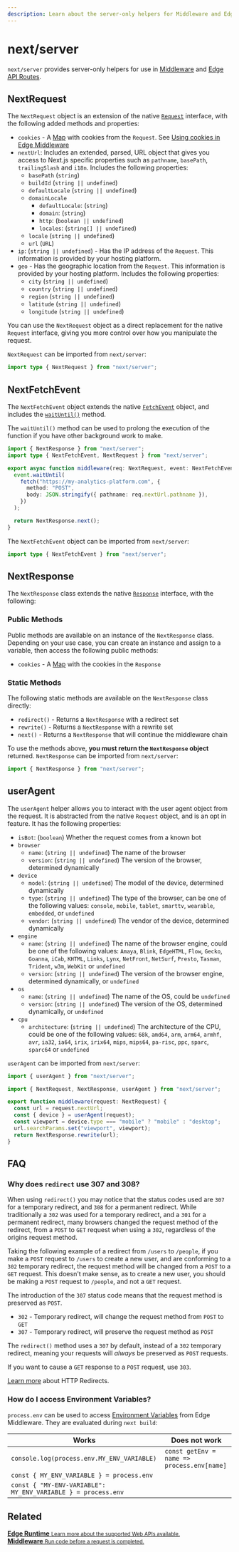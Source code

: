 ```yaml
---
description: Learn about the server-only helpers for Middleware and Edge API Routes.
---
```


# next/server

`next/server` provides server-only helpers for use in [Middleware](/docs/middleware.md) and [Edge API Routes](/docs/api-routes/edge-api-routes.md).

## NextRequest

The `NextRequest` object is an extension of the native [`Request`](https://developer.mozilla.org/en-US/docs/Web/API/Request) interface, with the following added methods and properties:

- `cookies` - A [Map](https://developer.mozilla.org/en-US/docs/Web/JavaScript/Reference/Global_Objects/Map) with cookies from the `Request`. See [Using cookies in Edge Middleware](#using-cookies-in-edge-middleware)
- `nextUrl`: Includes an extended, parsed, URL object that gives you access to Next.js specific properties such as `pathname`, `basePath`, `trailingSlash` and `i18n`. Includes the following properties:
  - `basePath` (`string`)
  - `buildId` (`string || undefined`)
  - `defaultLocale` (`string || undefined`)
  - `domainLocale`
    - `defaultLocale`: (`string`)
    - `domain`: (`string`)
    - `http`: (`boolean || undefined`)
    - `locales`: (`string[] || undefined`)
  - `locale` (`string || undefined`)
  - `url` (`URL`)
- `ip`: (`string || undefined`) - Has the IP address of the `Request`. This information is provided by your hosting platform.
- `geo` - Has the geographic location from the `Request`. This information is provided by your hosting platform. Includes the following properties:
  - `city` (`string || undefined`)
  - `country` (`string || undefined`)
  - `region` (`string || undefined`)
  - `latitude` (`string || undefined`)
  - `longitude` (`string || undefined`)

You can use the `NextRequest` object as a direct replacement for the native `Request` interface, giving you more control over how you manipulate the request.

`NextRequest` can be imported from `next/server`:

```typescript
import type { NextRequest } from "next/server";
```

## NextFetchEvent

The `NextFetchEvent` object extends the native [`FetchEvent`](https://developer.mozilla.org/en-US/docs/Web/API/FetchEvent) object, and includes the [`waitUntil()`](https://developer.mozilla.org/en-US/docs/Web/API/ExtendableEvent/waitUntil) method.

The `waitUntil()` method can be used to prolong the execution of the function if you have other background work to make.

```typescript
import { NextResponse } from "next/server";
import type { NextFetchEvent, NextRequest } from "next/server";

export async function middleware(req: NextRequest, event: NextFetchEvent) {
  event.waitUntil(
    fetch("https://my-analytics-platform.com", {
      method: "POST",
      body: JSON.stringify({ pathname: req.nextUrl.pathname }),
    })
  );

  return NextResponse.next();
}
```

The `NextFetchEvent` object can be imported from `next/server`:

```typescript
import type { NextFetchEvent } from "next/server";
```

## NextResponse

The `NextResponse` class extends the native [`Response`](https://developer.mozilla.org/en-US/docs/Web/API/Response) interface, with the following:

### Public Methods

Public methods are available on an instance of the `NextResponse` class. Depending on your use case, you can create an instance and assign to a variable, then access the following public methods:

- `cookies` - A [Map](https://developer.mozilla.org/en-US/docs/Web/JavaScript/Reference/Global_Objects/Map) with the cookies in the `Response`

### Static Methods

The following static methods are available on the `NextResponse` class directly:

- `redirect()` - Returns a `NextResponse` with a redirect set
- `rewrite()` - Returns a `NextResponse` with a rewrite set
- `next()` - Returns a `NextResponse` that will continue the middleware chain

To use the methods above, **you must return the `NextResponse` object** returned. `NextResponse` can be imported from `next/server`:

```typescript
import { NextResponse } from "next/server";
```

## userAgent

The `userAgent` helper allows you to interact with the user agent object from the request. It is abstracted from the native `Request` object, and is an opt in feature. It has the following properties:

- `isBot`: (`boolean`) Whether the request comes from a known bot
- `browser`
  - `name`: (`string || undefined`) The name of the browser
  - `version`: (`string || undefined`) The version of the browser, determined dynamically
- `device`
  - `model`: (`string || undefined`) The model of the device, determined dynamically
  - `type`: (`string || undefined`) The type of the browser, can be one of the following values: `console`, `mobile`, `tablet`, `smarttv`, `wearable`, `embedded`, or `undefined`
  - `vendor`: (`string || undefined`) The vendor of the device, determined dynamically
- `engine`
  - `name`: (`string || undefined`) The name of the browser engine, could be one of the following values: `Amaya`, `Blink`, `EdgeHTML`, `Flow`, `Gecko`, `Goanna`, `iCab`, `KHTML`, `Links`, `Lynx`, `NetFront`, `NetSurf`, `Presto`, `Tasman`, `Trident`, `w3m`, `WebKit` or `undefined`
  - `version`: (`string || undefined`) The version of the browser engine, determined dynamically, or `undefined`
- `os`
  - `name`: (`string || undefined`) The name of the OS, could be `undefined`
  - `version`: (`string || undefined`) The version of the OS, determined dynamically, or `undefined`
- `cpu`
  - `architecture`: (`string || undefined`) The architecture of the CPU, could be one of the following values: `68k`, `amd64`, `arm`, `arm64`, `armhf`, `avr`, `ia32`, `ia64`, `irix`, `irix64`, `mips`, `mips64`, `pa-risc`, `ppc`, `sparc`, `sparc64` or `undefined`

`userAgent` can be imported from `next/server`:

```typescript
import { userAgent } from "next/server";
```

```typescript
import { NextRequest, NextResponse, userAgent } from "next/server";

export function middleware(request: NextRequest) {
  const url = request.nextUrl;
  const { device } = userAgent(request);
  const viewport = device.type === "mobile" ? "mobile" : "desktop";
  url.searchParams.set("viewport", viewport);
  return NextResponse.rewrite(url);
}
```

## FAQ

### Why does `redirect` use 307 and 308?

When using `redirect()` you may notice that the status codes used are `307` for a temporary redirect, and `308` for a permanent redirect. While traditionally a `302` was used for a temporary redirect, and a `301` for a permanent redirect, many browsers changed the request method of the redirect, from a `POST` to `GET` request when using a `302`, regardless of the origins request method.

Taking the following example of a redirect from `/users` to `/people`, if you make a `POST` request to `/users` to create a new user, and are conforming to a `302` temporary redirect, the request method will be changed from a `POST` to a `GET` request. This doesn't make sense, as to create a new user, you should be making a `POST` request to `/people`, and not a `GET` request.

The introduction of the `307` status code means that the request method is preserved as `POST`.

- `302` - Temporary redirect, will change the request method from `POST` to `GET`
- `307` - Temporary redirect, will preserve the request method as `POST`

The `redirect()` method uses a `307` by default, instead of a `302` temporary redirect, meaning your requests will _always_ be preserved as `POST` requests.

If you want to cause a `GET` response to a `POST` request, use `303`.

[Learn more](https://developer.mozilla.org/en-US/docs/Web/HTTP/Redirections) about HTTP Redirects.

### How do I access Environment Variables?

`process.env` can be used to access [Environment Variables](/docs/basic-features/environment-variables.md) from Edge Middleware. They are evaluated during `next build`:

| Works                                                        | Does **not** work                          |
| ------------------------------------------------------------ | ------------------------------------------ |
| `console.log(process.env.MY_ENV_VARIABLE)`                   | `const getEnv = name => process.env[name]` |
| `const { MY_ENV_VARIABLE } = process.env`                    |                                            |
| `const { "MY-ENV-VARIABLE": MY_ENV_VARIABLE } = process.env` |                                            |

## Related

<div className="card">
  <a href="/docs/api-reference/edge-runtime.md">
    <b>Edge Runtime</b>
    <small>Learn more about the supported Web APIs available.</small>
  </a>
</div>

<div className="card">
  <a href="/docs/middleware.md">
    <b>Middleware</b>
    <small>Run code before a request is completed.</small>
  </a>
</div>


